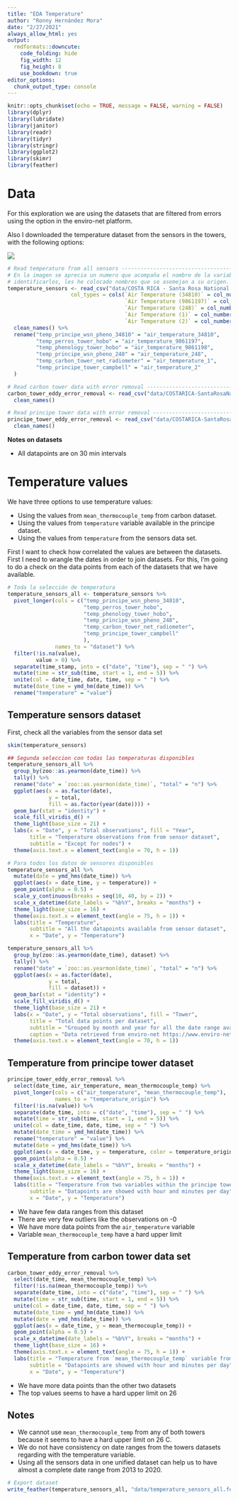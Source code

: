 ```yaml
---
title: "EDA Temperature"
author: "Ronny Hernández Mora"
date: "2/27/2021"
always_allow_html: yes
output:
  rmdformats::downcute:
    code_folding: hide
    fig_width: 12
    fig_height: 8
    use_bookdown: true
editor_options:
  chunk_output_type: console
---
```


```r
knitr::opts_chunk$set(echo = TRUE, message = FALSE, warning = FALSE)
library(dplyr)
library(lubridate)
library(janitor)
library(readr)
library(tidyr)
library(stringr)
library(ggplot2)
library(skimr)
library(feather)
```

# Data

For this exploration we are using the datasets that are filtered from errors
using the option in the enviro-net platform.

Also I downloaded the temperature dataset from the sensors in the towers, with
the following options:

![](img/temp_all.png)   

```r
# Read temperature from all sensors --------------------------------------------
# En la imagen se aprecia un numero que acompaña el nombre de la variable. Para
# identificarlos, les he colocado nombres que se asemejan a su origen.
temperature_sensors <- read_csv("data/COSTA RICA - Santa Rosa National Park, Guanacaste 2013-06-06_2020-05-11_sensors.csv",
                    col_types = cols(`Air Temperature (34810)` = col_number(), 
                                     `Air Temperature (9861197)` = col_number(), 
                                     `Air Temperature (248)` = col_number(), 
                                     `Air Temperature (1)` = col_number(), 
                                     `Air Temperature (2)` = col_number())) %>% 
  clean_names() %>% 
  rename("temp_principe_wsn_pheno_34810" = "air_temperature_34810",
         "temp_perros_tower_hobo" = "air_temperature_9861197",
         "temp_phenology_tower_hobo" = "air_temperature_9861198",
         "temp_principe_wsn_pheno_248" = "air_temperature_248",
         "temp_carbon_tower_net_radiometer" = "air_temperature_1",
         "temp_principe_tower_campbell" = "air_temperature_2"
  )

# Read carbon tower data with error removal ------------------------------------
carbon_tower_eddy_error_removal <- read_csv("data/COSTARICA-SantaRosaNationalPark,Guanacaste_CarbonTower(New)_EddyCo._CampbellCR3000(1)_20130607_20190512_error_removal.csv") %>% 
  clean_names()

# Read principe tower data with error removal ----------------------------------
principe_tower_eddy_error_removal <- read_csv("data/COSTARICA-SantaRosaNationalPark,Guanacaste_PrincipeTower(New)_EddyCo._CampbellCR3000(2)_20151213_20190622_error_removal.csv") %>% 
  clean_names()
```

**Notes on datasets**
 
  - All datapoints are on 30 min intervals

# Temperature values

We have three options to use temperature values:

 - Using the values from `mean_thermocouple_temp` from carbon dataset.
 - Using the values from `temperature` variable available in the principe dataset.
 - Using the values from `temperature` from the sensors data set.

First I want to check how correlated the values are between the datasets. First
I need to wrangle the dates in order to join datasets. For this, I'm going to
do a check on the data points from each of the datasets that we have available.

```r
# Toda la selección de temperatura
temperature_sensors_all <- temperature_sensors %>% 
  pivot_longer(cols = c("temp_principe_wsn_pheno_34810",
                        "temp_perros_tower_hobo",
                        "temp_phenology_tower_hobo",
                        "temp_principe_wsn_pheno_248",
                        "temp_carbon_tower_net_radiometer",
                        "temp_principe_tower_campbell"
                        ),
               names_to = "dataset") %>% 
  filter(!is.na(value),
         value > 0) %>% 
  separate(time_stamp, into = c("date", "time"), sep = " ") %>% 
  mutate(time = str_sub(time, start = 1, end = 5)) %>% 
  unite(col = date_time, date, time, sep = " ") %>% 
  mutate(date_time = ymd_hm(date_time)) %>% 
  rename("temperature" = "value")
```

## Temperature sensors dataset

First, check all the variables from the sensor data set

```r
skim(temperature_sensors)
```


```r
## Segunda seleccion con todas las temperaturas disponibles
temperature_sensors_all %>% 
  group_by(zoo::as.yearmon(date_time)) %>% 
  tally() %>% 
  rename("date" = `zoo::as.yearmon(date_time)`, "total" = "n") %>% 
  ggplot(aes(x = as.factor(date),
             y = total, 
             fill = as.factor(year(date)))) +
  geom_bar(stat = "identity") +
  scale_fill_viridis_d() +
  theme_light(base_size = 21) +
  labs(x = "Date", y = "Total observations", fill = "Year",
       title = "Temperature observations from from sensor dataset",
       subtitle = "Except for nodes") +
  theme(axis.text.x = element_text(angle = 70, h = 1))
```

```r
# Para todos los datos de sensores disponibles
temperature_sensors_all %>% 
  mutate(date = ymd_hms(date_time)) %>%
  ggplot(aes(x = date_time, y = temperature)) +
  geom_point(alpha = 0.5) +
  scale_y_continuous(breaks = seq(10, 40, by = 2)) +
  scale_x_datetime(date_labels = "%b%Y", breaks = "months") +
  theme_light(base_size = 16) +
  theme(axis.text.x = element_text(angle = 75, h = 1)) +
  labs(title = "Temperature",
       subtitle = "All the datapoints available from sensor dataset",
       x = "Date", y = "Temperature")
```

```r
temperature_sensors_all %>% 
  group_by(zoo::as.yearmon(date_time), dataset) %>% 
  tally() %>% 
  rename("date" = `zoo::as.yearmon(date_time)`, "total" = "n") %>% 
  ggplot(aes(x = as.factor(date),
             y = total, 
             fill = dataset)) +
  geom_bar(stat = "identity") +
  scale_fill_viridis_d() +
  theme_light(base_size = 21) +
  labs(x = "Date", y = "Total observations", fill = "Tower",
       title = "Total data points per dataset",
       subtitle = "Grouped by month and year for all the date range available",
       caption = "Data retrieved from enviro-net https://www.enviro-net.org") +
  theme(axis.text.x = element_text(angle = 70, h = 1))
```

## Temperature from principe tower dataset

```r
principe_tower_eddy_error_removal %>% 
  select(date_time, air_temperature, mean_thermocouple_temp) %>% 
  pivot_longer(cols = c("air_temperature", "mean_thermocouple_temp"),
               names_to = "temperature_origin") %>% 
  filter(!is.na(value)) %>% 
  separate(date_time, into = c("date", "time"), sep = " ") %>% 
  mutate(time = str_sub(time, start = 1, end = 5)) %>% 
  unite(col = date_time, date, time, sep = " ") %>% 
  mutate(date_time = ymd_hm(date_time)) %>% 
  rename("temperature" = "value") %>% 
  mutate(date = ymd_hms(date_time)) %>%
  ggplot(aes(x = date_time, y = temperature, color = temperature_origin)) +
  geom_point(alpha = 0.5) +
  scale_x_datetime(date_labels = "%b%Y", breaks = "months") +
  theme_light(base_size = 16) +
  theme(axis.text.x = element_text(angle = 75, h = 1)) +
  labs(title = "Temperature from two variables within the principe tower dataset",
       subtitle = "Datapoints are showed with hour and minutes per day",
       x = "Date", y = "Temperature")
```

 - We have few data ranges from this dataset
 - There are very few outliers like the observations on -0
 - We have more data points from the `air_temperature` variable
 - Variable `mean_thermocouple_temp` have a hard upper limit

## Temperature from carbon tower data set

```r
carbon_tower_eddy_error_removal %>% 
  select(date_time, mean_thermocouple_temp) %>% 
  filter(!is.na(mean_thermocouple_temp)) %>% 
  separate(date_time, into = c("date", "time"), sep = " ") %>% 
  mutate(time = str_sub(time, start = 1, end = 5)) %>% 
  unite(col = date_time, date, time, sep = " ") %>% 
  mutate(date_time = ymd_hm(date_time)) %>% 
  mutate(date = ymd_hms(date_time)) %>%
  ggplot(aes(x = date_time, y = mean_thermocouple_temp)) +
  geom_point(alpha = 0.5) +
  scale_x_datetime(date_labels = "%b%Y", breaks = "months") +
  theme_light(base_size = 16) +
  theme(axis.text.x = element_text(angle = 75, h = 1)) +
  labs(title = "Temperature from `mean_thermocouple_temp` variable from carbon tower dataset",
       subtitle = "Datapoints are showed with hour and minutes per day",
       x = "Date", y = "Temperature")
```

 - We have more data points than the other two datasets
 - The top values seems to have a hard upper limit on 26

## Notes

 - We cannot use `mean_thermocouple_temp` from any of both towers because it
 seems to have a hard upper limit on 26 C.
 - We do not have consistency on date ranges from the towers datasets regarding
 with the temperature variable.
 - Using all the sensors data in one unified dataset can help us to have almost
 a complete date range from 2013 to 2020.
 
```r
# Export dataset
write_feather(temperature_sensors_all, "data/temperature_sensors_all.feather")
```



